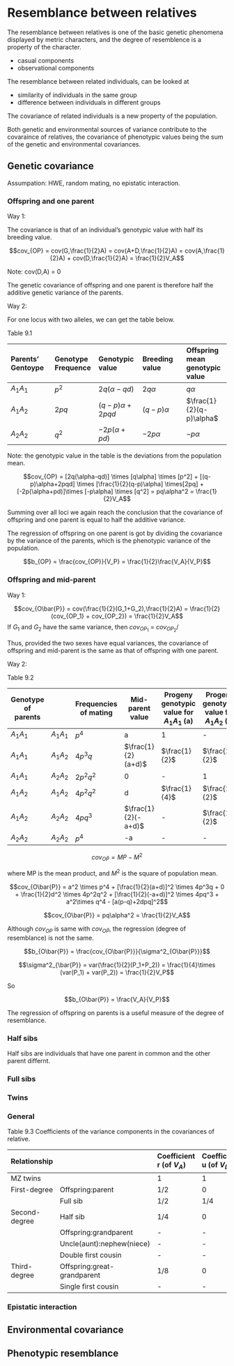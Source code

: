 # Resemblance between relatives

The resemblance between relatives is one of the basic genetic phenomena displayed by metric characters, and the degree of resemblence is a property of the character.

- casual components
- observational components

The resemblance between related individuals, can be looked at

- similarity of individuals in the same group
- difference between individuals in different groups

The covariance of related individuals is a new property of the population.

Both genetic and environmental sources of variance contribute to the covaraince of relatives, the covariance of phenotypic values being the sum of the genetic and environmental covariances.

## Genetic covariance

Assumpation: HWE, random mating, no epistatic interaction.

### Offspring and one parent

Way 1:

The covariance is that of an individual's genotypic value with half its breeding value.

$$cov_{OP} = cov(G,\frac{1}{2}A) = cov(A+D,\frac{1}{2}A) = cov(A,\frac{1}{2}A) + cov(D,\frac{1}{2}A) = \frac{1}{2}V_A$$

Note: cov(D,A) = 0

The genetic covariance of offspring and one parent is therefore half the additive genetic variance of the parents.

Way 2:

For one locus with two alleles, we can get the table below.

Table 9.1

|Parents' Gentoype|Genotype Frequence|Genotypic value|Breeding value|Offspring mean genotypic value|
|:--|:--|:--|:--|:--|
|$A_1A_1$|$p^2$|$2q(\alpha-qd)$|$2q\alpha$|$q\alpha$|
|$A_1A_2$|$2pq$|$(q-p)\alpha+2pqd$|$(q-p)\alpha$|$\frac{1}{2}(q-p)\alpha$|
|$A_2A_2$|$q^2$|$-2p(\alpha+pd)$|$-2p\alpha$|$-p\alpha$|

Note: the genotypic value in the table is the deviations from the population mean.

$$cov_{OP} = [2q(\alpha-qd)] \times [q\alpha] \times [p^2] + [(q-p)\alpha+2pqd] \times [\frac{1}{2}(q-p)\alpha] \times[2pq] + [-2p(\alpha+pd)]\times [-p\alpha] \times [q^2] = pq\alpha^2 = \frac{1}{2}V_A$$

Summing over all loci we again reach the conclusion that the covariance of offspring and one parent is equal to half the additive variance.

The regression of offspring on one parent is got by dividing the covariance by the variance of the parents, which is the phenotypic variance of the population.

$$b_{OP} = \frac{cov_{OP}}{V_P} = \frac{1}{2}\frac{V_A}{V_P}$$

### Offspring and mid-parent

Way 1:

$$cov_{O\bar{P}} = cov(\frac{1}{2}(G_1+G_2),\frac{1}{2}A) = \frac{1}{2}(cov_{OP_1} + cov_{OP_2}) = \frac{1}{2}V_A$$
If $G_1$ and $G_2$ have the same variance, then $cov_{OP_1}$ = $cov_{OP_2}$/

Thus, provided the two sexes have equal variances, the covariance of offspring and mid-parent is the same as that of offspring with one parent.

Way 2:

Table 9.2

|Genotype of parents||Frequencies of mating|Mid-parent value|Progeny genotypic value for $A_1A_1$ (a)|Progeny genotypic value for $A_1A_2$ (d)|Progeny genotypic value for $A_2A_2$ (-a)|Mean value of progeny|
|--|--|--|--|--|--|--|--|
|$A_1A_1$|$A_1A_1$|$p^4$|a|1|-|-|a|
|$A_1A_1$|$A_1A_2$|$4p^3q$|$\frac{1}{2}(a+d)$|$\frac{1}{2}$|$\frac{1}{2}$|-|$\frac{1}{2}(a+d)$|
|$A_1A_1$|$A_2A_2$|$2p^2q^2$|0|-|1|-|d|
|$A_1A_2$|$A_1A_2$|$4p^2q^2$|d|$\frac{1}{4}$|$\frac{1}{2}$|$\frac{1}{4}$|$\frac{1}{2}d$|
|$A_1A_2$|$A_2A_2$|$4pq^3$|$\frac{1}{2}(-a+d)$|-|$\frac{1}{2}$|$\frac{1}{2}$|$\frac{1}{2}(-a+d)$|
|$A_2A_2$|$A_2A_2$|$p^4$|-a|-|-|1|-a|

$$cov_{O\bar{P}} = MP - M^2 $$

where MP is the mean product, and $M^2$ is the square of population mean.

$$cov_{O\bar{P}} = a^2 \times p^4 + [\frac{1}{2}(a+d)]^2 \times 4p^3q + 0 + \frac{1}{2}d^2 \times 4p^2q^2 + [\frac{1}{2}(-a+d)]^2 \times 4pq^3 + a^2\times q^4 - [a(p-q)+2dpq]^2$$

$$cov_{O\bar{P}} = pq\alpha^2 = \frac{1}{2}V_A$$

Although $cov_{OP}$ is same with $cov_{O\bar{P}}$, the regression (degree of resemblance) is not the same.

$$b_{O\bar{P}} = \frac{cov_{O\bar{P}}}{\sigma^2_{O\bar{P}}}$$

$$\sigma^2_{\bar{P}} = var(\frac{1}{2}(P_1+P_2)) = \frac{1}{4}\times (var(P_1) + var(P_2)) = \frac{1}{2}V_P$$

So

$$b_{O\bar{P}} = \frac{V_A}{V_P}$$

The regression of offspring on parents is a useful measure of the degree of resemblance.

### Half sibs

Half sibs are individuals that have one parent in common and the other parent differnt.

### Full sibs

### Twins

### General

Table 9.3 Coefficients of the variance components in the covariances of relative.

|Relationship||Coefficient r (of $V_A$)|Coefficient u (of $V_D$)|
|:--|:--|:--|:--|
|MZ twins||1|1|
|First-degree|Offspring:parent|1/2|0|
||Full sib|1/2|1/4|
|Second-degree|Half sib|1/4|0|
||Offspring:grandparent|-|-|
||Uncle(aunt):nephew(niece)|-|-|
||Double first cousin|-|-|
|Third-degree|Offspring:great-grandparent|1/8|0|
||Single first cousin|-|-|
### Epistatic interaction

## Environmental covariance

## Phenotypic resemblance